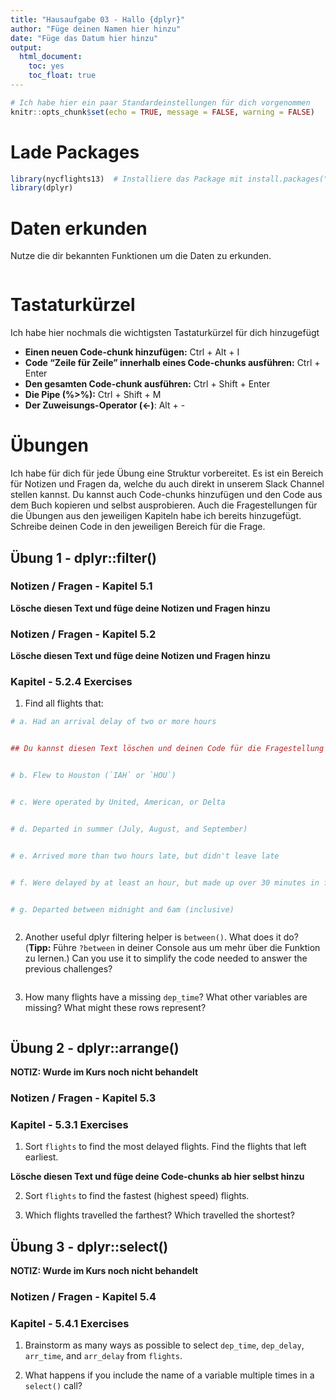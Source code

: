 ```yaml
---
title: "Hausaufgabe 03 - Hallo {dplyr}"
author: "Füge deinen Namen hier hinzu"
date: "Füge das Datum hier hinzu"
output: 
  html_document: 
    toc: yes
    toc_float: true
---
```


```r
# Ich habe hier ein paar Standardeinstellungen für dich vorgenommen
knitr::opts_chunk$set(echo = TRUE, message = FALSE, warning = FALSE)
```

# Lade Packages

```r

library(nycflights13)  # Installiere das Package mit install.packages("") in der Konsole (Fenster unten links)
library(dplyr)

```

# Daten erkunden

Nutze die dir bekannten Funktionen um die Daten zu erkunden.

```r

```

# Tastaturkürzel

Ich habe hier nochmals die wichtigsten Tastaturkürzel für dich hinzugefügt

- **Einen neuen Code-chunk hinzufügen:** Ctrl + Alt + I
- **Code "Zeile für Zeile" innerhalb eines Code-chunks ausführen:** Ctrl + Enter
- **Den gesamten Code-chunk ausführen:** Ctrl + Shift + Enter
- **Die Pipe (%>%):** Ctrl + Shift + M
- **Der Zuweisungs-Operator (<-)**: Alt + -

# Übungen

Ich habe für dich für jede Übung eine Struktur vorbereitet. Es ist ein Bereich für Notizen und Fragen da, welche du auch direkt in unserem Slack Channel stellen kannst. Du kannst auch Code-chunks hinzufügen und den Code aus dem Buch kopieren und selbst ausprobieren. Auch die Fragestellungen für die Übungen aus den jeweiligen Kapiteln habe ich bereits hinzugefügt. Schreibe deinen Code in den jeweiligen Bereich für die Frage.

## Übung 1 - dplyr::filter()

### Notizen / Fragen - Kapitel 5.1

**Lösche diesen Text und füge deine Notizen und Fragen hinzu**

### Notizen / Fragen - Kapitel 5.2

**Lösche diesen Text und füge deine Notizen und Fragen hinzu**

### Kapitel - 5.2.4 Exercises

1. Find all flights that:
    
```r

# a. Had an arrival delay of two or more hours


## Du kannst diesen Text löschen und deinen Code für die Fragestellung schreiben


# b. Flew to Houston (`IAH` or `HOU`)


# c. Were operated by United, American, or Delta


# d. Departed in summer (July, August, and September)


# e. Arrived more than two hours late, but didn't leave late


# f. Were delayed by at least an hour, but made up over 30 minutes in flight


# g. Departed between midnight and 6am (inclusive)



```

2. Another useful dplyr filtering helper is `between()`.
   What does it do? (**Tipp:** Führe `?between` in deiner Console aus um mehr über die Funktion zu lernen.)
   Can you use it to simplify the code needed to answer the previous challenges?
    
```r



```

3. How many flights have a missing `dep_time`?
   What other variables are missing?
   What might these rows represent?
   
```r



```

## Übung 2 - dplyr::arrange() 

**NOTIZ: Wurde im Kurs noch nicht behandelt**

### Notizen / Fragen - Kapitel 5.3

### Kapitel - 5.3.1 Exercises

1. Sort `flights` to find the most delayed flights.
   Find the flights that left earliest.

**Lösche diesen Text und füge deine Code-chunks ab hier selbst hinzu**

2. Sort `flights` to find the fastest (highest speed) flights.

3. Which flights travelled the farthest?
   Which travelled the shortest?

## Übung 3 - dplyr::select()

**NOTIZ: Wurde im Kurs noch nicht behandelt**

### Notizen / Fragen - Kapitel 5.4

### Kapitel - 5.4.1 Exercises

1. Brainstorm as many ways as possible to select `dep_time`, `dep_delay`, `arr_time`, and `arr_delay` from `flights`.

2. What happens if you include the name of a variable multiple times in a `select()` call?
